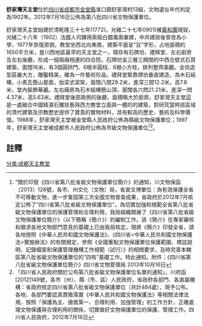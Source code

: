 {{msg:四川省文物保護單位
|名稱 = 舒家灣天主堂
|編號 = 376
|圖片 = 
|級別 = S8
|分類 = 
|時代 = 1902年
|地点 = [[四川省|四川省]][[成都市|成都市]][[金堂縣|金堂縣]]
|坐標 =
|登錄 = 2012年7月16日
}}
'''舒家灣天主堂'''位於[[四川省|四川省]][[成都市|成都市]][[金堂縣|金堂縣]]淮口鎮舒家灣村13組，文物遺址年代判定為1902年。2012年7月16日公佈為第八批四川省文物保護單位。

舒家灣天主堂始建於清乾隆三十七年(1772)。光緒二十七年0901)被[[義和團|義和團]]燒毀，光緒二十八年（1902）法國人司鐸用索賠白銀萬兩重建，中共建政後曾改為小學，1977年恢復原貌。教堂坐西北向東南，建築平面呈“豆”字形，占地面積約1650平方米，是川西地區最早的天主堂之一，現存有石牌坊、禮拜堂、左右廚房及左右後廳，形成一個兩廂相連的四合院。石牌坊呈三層三開間的中西合壁式石質建築，面闊16米，有3個圓拱門、6根半圓柱、6根小方柱，排列整齊美觀。全坊造型莊嚴大方，雕鑿精美，確為一件藝術珍品。禮拜堂緊靠牌坊垂直建造，為木石結構，小青瓦懸山屋面，抬梁式梁架，面闊八間29.2米，進深三間12.2米，高7.8米，堂內裝飾華麗。左右廂房為石木結構懸山頂，面闊各六問21.21米，進深一問4.37米，高5.63米。禮拜堂後部兩側的後廳，面積略大於廚房。舒家灣天主堂這是一處融合中國精湛石雕技藝與西方教堂立面與一體的的建築，對研究當時該區域的清代建築及宗教歷史提供了寶貴的實物材料，具有較高的歷史、藝術及科學價值。1988年，舒家灣天主堂被金堂縣人民政府公佈為縣級文物保護單位；1997年，舒家灣天主堂被成都市人民政府公佈為市級文物保護單位<ref>"關於印發《四川省第八批省級文物保護單位簡介》的通知，川文物保函〔2013〕128號，各市、州文化（文物）局，省直文博單位：為有效保護全省不可移動文物，進一步鞏固第三次全國文物普查成果，省政府於2012年7月核定公佈了“四川省第八批省級文物保護單位”。為切實加強和規範全省第八批省級文物保護單位的保護管理和合理利用，我局組織開展了《四川省第八批省級文物保護單位簡介》（以下簡稱《簡介》）的編制工作。該《簡介》在專家審核和徵求各地文物部門意見的基礎上已由我局核定。現將《簡介》印發全省，請各地按照《中華人民共和國文物保護法》、《四川省<中華人民共和國文物保護法>實施辦法》的有關規定，參照《全國重點文物保護單位保護範圍、標誌說明、記錄檔案和保護管理機構工作規範（試行）》的相關要求，及時完善本轄區第八批省級文物保護單位的“四有”基礎工作。特此通知。附件：《四川省第八批省級文物保護單位簡介》四川省文物管理局  2013年10月16日</ref><ref>「四川省人民政府關於公布第八批省級文物保護單位名單的通知」，川府函[2012]149號，各市（州）、縣（市、區）人民政府，省政府各部門、各直屬機構：省政府核定四川省第八批省級文物保護單位（共計484處），現予公布。各地、各部門要認真貫徹落實《中華人民共和國文物保護法》等相關法律法規，按照「保護為主、搶救第一、合理利用、加強管理」的工作方針，正確處理文物保護與合理利用的關係，切實做好文物保護單位的保護、管理工作。四川省人民政府，2012年7月16日</ref>。
==註釋==
{{reflist}}
[[分类:成都天主教堂|分类:成都天主教堂]]
